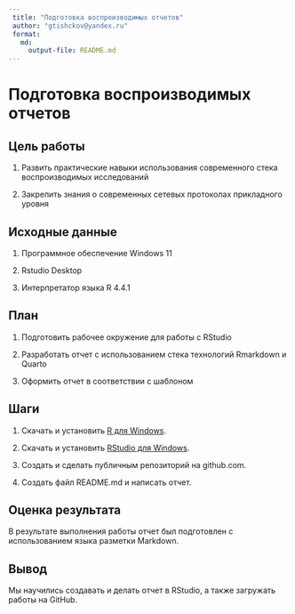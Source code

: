 ```yaml
---
 title: "Подготовка воспроизводимых отчетов"
 author: "gtishckov@yandex.ru"
 format: 
   md:
     output-file: README.md
---
```


# Подготовка воспроизводимых отчетов

## Цель работы  
1. Развить практические навыки использования современного стека воспроизводимых исследований

2. Закрепить знания о современных сетевых протоколах прикладного уровня

## Исходные данные

1.  Программное обеспечение Windows 11

2.  Rstudio Desktop

3.  Интерпретатор языка R 4.4.1

## План

1. Подготовить рабочее окружение для работы с RStudio

2. Разработать отчет с использованием стека технологий Rmarkdown и Quarto

3. Оформить отчет в соответствии с шаблоном

## Шаги

1. Скачать и установить [R для Windows](https://cran.r-project.org/bin/windows/base/).

2. Скачать и установить [RStudio для Windows](https://posit.co/download/rstudio-desktop/).

3. Создать и сделать публичным репозиторий на github.com.

4. Создать файл README.md и написать отчет.

## Оценка результата

В результате выполнения работы отчет был подготовлен с использованием языка разметки Markdown.

## Вывод

Мы научились создавать и делать отчет в RStudio, а также загружать работы на GitHub.
